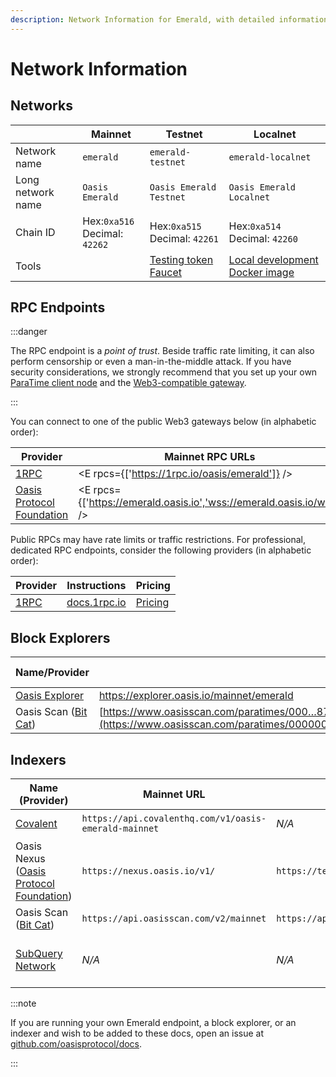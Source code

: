 ```yaml
---
description: Network Information for Emerald, with detailed information about chains, RPCs, block explorer and indexer
---
```



# Network Information

## Networks

|                   | Mainnet                             | Testnet                             | Localnet                                |
| ------------------| ----------------------------------- | ----------------------------------- |---------------------------------------- |
| Network name      | `emerald`                           | `emerald-testnet`                   | `emerald-localnet`
| Long network name | `Oasis Emerald`                     | `Oasis Emerald Testnet`             | `Oasis Emerald Localnet`
| Chain ID          | Hex:`0xa516`<br /> Decimal: `42262` | Hex:`0xa515`<br /> Decimal: `42261` | Hex:`0xa514`<br /> Decimal: `42260`
| Tools             |                                     | [Testing token Faucet][faucet]      | [Local development Docker image][localnet]

[faucet]: https://faucet.testnet.oasis.io/
[localnet]: ../../localnet.mdx

## RPC Endpoints

:::danger

The RPC endpoint is a *point of trust*. Beside traffic rate limiting, it can
also perform censorship or even a man-in-the-middle attack. If you have security
considerations, we strongly recommend that you set up your own [ParaTime client
node][paratime-client-node] and the [Web3-compatible gateway].

:::


[Web3-compatible gateway]: ../../../../node/web3.mdx
[paratime-client-node]: ../../../../node/run-your-node/paratime-client-node.mdx

You can connect to one of the public Web3 gateways below (in alphabetic order):

| Provider                    | Mainnet RPC URLs                                                        | Testnet RPC URLs                                                                         |
|-----------------------------|-------------------------------------------------------------------------|------------------------------------------------------------------------------------------|
| [1RPC]                      | <E rpcs={['https://1rpc.io/oasis/emerald']} />                          | N/A                                                                                      |
| [Oasis Protocol Foundation] | <E rpcs={['https://emerald.oasis.io','wss://emerald.oasis.io/ws']} /> | <ET rpcs={['https://testnet.emerald.oasis.io','wss://testnet.emerald.oasis.io/ws']} /> |

[Oasis Protocol Foundation]: https://oasisprotocol.org

Public RPCs may have rate limits or traffic restrictions. For professional,
dedicated RPC endpoints, consider the following providers (in alphabetic order):

| Provider                  | Instructions              | Pricing                 |
|---------------------------|---------------------------|-------------------------|
| [1RPC]                    | [docs.1rpc.io][1RPC-docs] | [Pricing][1RPC-pricing] |


[1RPC]: https://www.1rpc.io/
[1RPC-docs]: https://docs.1rpc.io/guide/how-to-use-1rpc
[1RPC-pricing]: https://www.1rpc.io/#pricing

## Block Explorers

| Name/Provider               | Mainnet URL                               | Testnet URL                               | EIP-3091 compatible |
|-----------------------------|-------------------------------------------|-------------------------------------------|---------------------|
| [Oasis Explorer][Oasis Protocol Foundation] | https://explorer.oasis.io/mainnet/emerald | https://explorer.oasis.io/testnet/emerald | Yes                 |
| Oasis Scan ([Bit Cat])                      | [https://www.oasisscan.com/paratimes/000…87f](https://www.oasisscan.com/paratimes/000000000000000000000000000000000000000000000000e2eaa99fc008f87f) | [https://testnet.oasisscan.com/paratimes/000…ca7](https://testnet.oasisscan.com/paratimes/00000000000000000000000000000000000000000000000072c8215e60d5bca7) | No |

[Bit Cat]: https://www.bitcat365.com/

## Indexers

| Name (Provider)                           | Mainnet URL                                           | Testnet URL                          | Documentation     |
|-------------------------------------------|-------------------------------------------------------|--------------------------------------|-------------------|
| [Covalent]                                | `https://api.covalenthq.com/v1/oasis-emerald-mainnet` | *N/A*                                | [Unified API docs][Covalent-docs] |
| Oasis Nexus ([Oasis Protocol Foundation]) | `https://nexus.oasis.io/v1/`                          | `https://testnet.nexus.oasis.io/v1/` | [API][Nexus-docs] |
| Oasis Scan ([Bit Cat])                    | `https://api.oasisscan.com/v2/mainnet`                | `https://api.oasisscan.com/v2/testnet` | [Runtime API][OasisScan-docs] |
| [SubQuery Network][SubQuery]              | *N/A*                                                 | *N/A*                                | [SubQuery Academy][SubQuery-docs], [QuickStart][SubQuery-quickstart], [Starter project][SubQuery-starter] |

[Covalent]: https://www.covalenthq.com/
[Covalent-docs]: https://www.covalenthq.com/docs/unified-api/
[Nexus-docs]: https://nexus.oasis.io/v1/spec/v1.html
[OasisScan-docs]: https://api.oasisscan.com/v2/swagger/#/runtime
[SubQuery]: https://subquery.network
[SubQuery-docs]: https://academy.subquery.network/
[SubQuery-quickstart]: https://academy.subquery.network/quickstart/quickstart.html
[SubQuery-starter]: https://github.com/subquery/ethereum-subql-starter/tree/main/Oasis/oasis-emerald-starter

:::note

If you are running your own Emerald endpoint, a block explorer, or an indexer
and wish to be added to these docs, open an issue at
[github.com/oasisprotocol/docs].

:::

[github.com/oasisprotocol/docs]: https://github.com/oasisprotocol/docs

